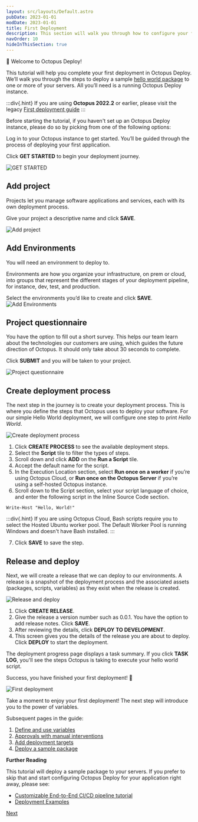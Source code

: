 ```yaml
---
layout: src/layouts/Default.astro
pubDate: 2023-01-01
modDate: 2023-01-01
title: First Deployment
description: This section will walk you through how to configure your first deployment in Octopus Deploy.
navOrder: 10
hideInThisSection: true
---
```


👋 Welcome to Octopus Deploy!

This tutorial will help you complete your first deployment in Octopus Deploy. We’ll walk you through the steps to deploy a sample [hello world package](https://octopus.com/images/docs/hello-world.1.0.0.zip) to one or more of your servers. All you’ll need is a running Octopus Deploy instance.

:::div{.hint}
If you are using **Octopus 2022.2** or earlier, please visit the legacy [First deployment guide](/docs/getting-started/first-deployment/legacy-guide)
:::
 
Before starting the tutorial, if you haven't set up an Octopus Deploy instance, please do so by picking from one of the following options:

<OctopusDeploySetupOptions />

Log in to your Octopus instance to get started. You’ll be guided through the process of deploying your first application.

Click **GET STARTED** to begin your deployment journey.

![GET STARTED](/docs/getting-started/first-deployment/images/img-getstarted.png "width=500")

## Add project

Projects let you manage software applications and services, each with its own deployment process.

Give your project a descriptive name and click **SAVE**.

![Add project](/docs/getting-started/first-deployment/images/img-addprojectdialog.png "width=500")

## Add Environments

You will need an environment to deploy to.

Environments are how you organize your infrastructure, on prem or cloud, into groups that represent the different stages of your deployment pipeline, for instance, dev, test, and production.

Select the environments you’d like to create and click **SAVE**.
![Add Environments](/docs/getting-started/first-deployment/images/img-createenvironmentdialog.png "width=500")

## Project questionnaire

You have the option to fill out a short survey. This helps our team learn about the technologies our customers are using, which guides the future direction of Octopus. It should only take about 30 seconds to complete.

Click **SUBMIT** and you will be taken to your project.

![Project questionnaire](/docs/getting-started/first-deployment/images/img-questionnairedialog.png "width=500")

## Create deployment process

The next step in the journey is to create your deployment process. This is where you define the steps that Octopus uses to deploy your software. For our simple Hello World deployment, we will configure one step to print _Hello World_.

![Create deployment process](/docs/getting-started/first-deployment/images/img-createdeploymentprocess.png "width=500")

1. Click **CREATE PROCESS** to see the available deployment steps.
2. Select the **Script** tile to filter the types of steps.
3. Scroll down and click **ADD** on the **Run a Script** tile.
4. Accept the default name for the script.
5. In the Execution Location section, select **Run once on a worker** if you’re using Octopus Cloud, or **Run once on the Octopus Server** if you’re using a self-hosted Octopus instance.
6. Scroll down to the Script section, select your script language of choice, and enter the following script in the Inline Source Code section. 
```
Write-Host "Hello, World!"
```

:::div{.hint}
If you are using Octopus Cloud, Bash scripts require you to select the Hosted Ubuntu worker pool. The Default Worker Pool is running Windows and doesn't have Bash installed.
:::

7. Click **SAVE** to save the step.

## Release and deploy

Next, we will create a release that we can deploy to our environments. A release is a snapshot of the deployment process and the associated assets (packages, scripts, variables) as they exist when the release is created.

![Release and deploy](/docs/getting-started/first-deployment/images/img-createrelease.png "width=500")

1. Click **CREATE RELEASE**.
2. Give the release a version number such as 0.0.1. You have the option to add release notes. Click **SAVE**.
3. After reviewing the details, click **DEPLOY TO DEVELOPMENT**.
4. This screen gives you the details of the release you are about to deploy. Click **DEPLOY** to start the deployment.

The deployment progress page displays a task summary. If you click **TASK LOG**, you'll see the steps Octopus is taking to execute your hello world script.

Success, you have finished your first deployment! 🎉

![First deployment](/docs/getting-started/first-deployment/images/img-successfulrelease.png "width=500")

Take a moment to enjoy your first deployment! The next step will introduce you to the power of variables.

Subsequent pages in the guide:

1. [Define and use variables](/docs/getting-started/first-deployment/define-and-use-variables)
2. [Approvals with manual interventions](/docs/getting-started/first-deployment/approvals-with-manual-interventions)
3. [Add deployment targets](/docs/getting-started/first-deployment/add-deployment-targets)
4. [Deploy a sample package](/docs/getting-started/first-deployment/deploy-a-package)

**Further Reading**

This tutorial will deploy a sample package to your servers.  If you prefer to skip that and start configuring Octopus Deploy for your application right away, please see:

- [Customizable End-to-End CI/CD pipeline tutorial](https://octopus.com/docs/guides)
- [Deployment Examples](/docs/deployments)

<span><a class="btn btn-success" href="/docs/getting-started/first-deployment/define-and-use-variables">Next</a></span>
